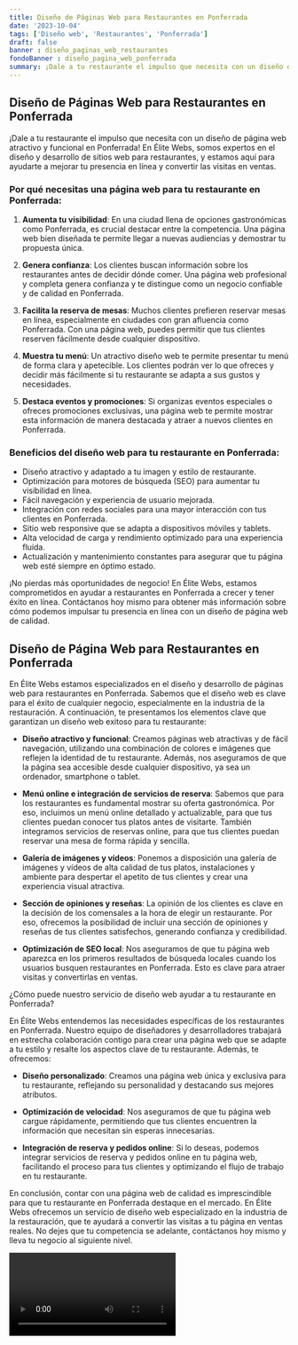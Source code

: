 ```yaml
---
title: Diseño de Páginas Web para Restaurantes en Ponferrada
date: '2023-10-04'
tags: ['Diseño web', 'Restaurantes', 'Ponferrada']
draft: false
banner : diseño_paginas_web_restaurantes
fondoBanner : diseño_pagina_web_ponferrada
summary: ¡Dale a tu restaurante el impulso que necesita con un diseño de página web atractivo y funcional en Ponferrada! En Élite Webs, somos expertos en el diseño y desarrollo de sitios web para restaurantes, y estamos aquí para ayudarte a mejorar tu presencia en línea y convertir las visitas en ventas.
---
```


## Diseño de Páginas Web para Restaurantes en Ponferrada

¡Dale a tu restaurante el impulso que necesita con un diseño de página web atractivo y funcional en Ponferrada! En Élite Webs, somos expertos en el diseño y desarrollo de sitios web para restaurantes, y estamos aquí para ayudarte a mejorar tu presencia en línea y convertir las visitas en ventas.

### Por qué necesitas una página web para tu restaurante en Ponferrada:

1. **Aumenta tu visibilidad**: En una ciudad llena de opciones gastronómicas como Ponferrada, es crucial destacar entre la competencia. Una página web bien diseñada te permite llegar a nuevas audiencias y demostrar tu propuesta única.

2. **Genera confianza**: Los clientes buscan información sobre los restaurantes antes de decidir dónde comer. Una página web profesional y completa genera confianza y te distingue como un negocio confiable y de calidad en Ponferrada.

3. **Facilita la reserva de mesas**: Muchos clientes prefieren reservar mesas en línea, especialmente en ciudades con gran afluencia como Ponferrada. Con una página web, puedes permitir que tus clientes reserven fácilmente desde cualquier dispositivo.

4. **Muestra tu menú**: Un atractivo diseño web te permite presentar tu menú de forma clara y apetecible. Los clientes podrán ver lo que ofreces y decidir más fácilmente si tu restaurante se adapta a sus gustos y necesidades.

5. **Destaca eventos y promociones**: Si organizas eventos especiales o ofreces promociones exclusivas, una página web te permite mostrar esta información de manera destacada y atraer a nuevos clientes en Ponferrada.

### Beneficios del diseño web para tu restaurante en Ponferrada:

- Diseño atractivo y adaptado a tu imagen y estilo de restaurante.
- Optimización para motores de búsqueda (SEO) para aumentar tu visibilidad en línea.
- Fácil navegación y experiencia de usuario mejorada.
- Integración con redes sociales para una mayor interacción con tus clientes en Ponferrada.
- Sitio web responsive que se adapta a dispositivos móviles y tablets.
- Alta velocidad de carga y rendimiento optimizado para una experiencia fluida.
- Actualización y mantenimiento constantes para asegurar que tu página web esté siempre en óptimo estado.

¡No pierdas más oportunidades de negocio! En Élite Webs, estamos comprometidos en ayudar a restaurantes en Ponferrada a crecer y tener éxito en línea. Contáctanos hoy mismo para obtener más información sobre cómo podemos impulsar tu presencia en línea con un diseño de página web de calidad.

<GifSeo />

<Cta />

## Diseño de Página Web para Restaurantes en Ponferrada

En Élite Webs estamos especializados en el diseño y desarrollo de páginas web para restaurantes en Ponferrada. Sabemos que el diseño web es clave para el éxito de cualquier negocio, especialmente en la industria de la restauración. A continuación, te presentamos los elementos clave que garantizan un diseño web exitoso para tu restaurante:

- **Diseño atractivo y funcional**: Creamos páginas web atractivas y de fácil navegación, utilizando una combinación de colores e imágenes que reflejen la identidad de tu restaurante. Además, nos aseguramos de que la página sea accesible desde cualquier dispositivo, ya sea un ordenador, smartphone o tablet.

- **Menú online e integración de servicios de reserva**: Sabemos que para los restaurantes es fundamental mostrar su oferta gastronómica. Por eso, incluimos un menú online detallado y actualizable, para que tus clientes puedan conocer tus platos antes de visitarte. También integramos servicios de reservas online, para que tus clientes puedan reservar una mesa de forma rápida y sencilla.

- **Galería de imágenes y vídeos**: Ponemos a disposición una galería de imágenes y vídeos de alta calidad de tus platos, instalaciones y ambiente para despertar el apetito de tus clientes y crear una experiencia visual atractiva.

- **Sección de opiniones y reseñas**: La opinión de los clientes es clave en la decisión de los comensales a la hora de elegir un restaurante. Por eso, ofrecemos la posibilidad de incluir una sección de opiniones y reseñas de tus clientes satisfechos, generando confianza y credibilidad.

- **Optimización de SEO local**: Nos aseguramos de que tu página web aparezca en los primeros resultados de búsqueda locales cuando los usuarios busquen restaurantes en Ponferrada. Esto es clave para atraer visitas y convertirlas en ventas.

¿Cómo puede nuestro servicio de diseño web ayudar a tu restaurante en Ponferrada?

En Élite Webs entendemos las necesidades específicas de los restaurantes en Ponferrada. Nuestro equipo de diseñadores y desarrolladores trabajará en estrecha colaboración contigo para crear una página web que se adapte a tu estilo y resalte los aspectos clave de tu restaurante. Además, te ofrecemos:

- **Diseño personalizado**: Creamos una página web única y exclusiva para tu restaurante, reflejando su personalidad y destacando sus mejores atributos.

- **Optimización de velocidad**: Nos aseguramos de que tu página web cargue rápidamente, permitiendo que tus clientes encuentren la información que necesitan sin esperas innecesarias.

- **Integración de reserva y pedidos online**: Si lo deseas, podemos integrar servicios de reserva y pedidos online en tu página web, facilitando el proceso para tus clientes y optimizando el flujo de trabajo en tu restaurante.

En conclusión, contar con una página web de calidad es imprescindible para que tu restaurante en Ponferrada destaque en el mercado. En Élite Webs ofrecemos un servicio de diseño web especializado en la industria de la restauración, que te ayudará a convertir las visitas a tu página en ventas reales. No dejes que tu competencia se adelante, contáctanos hoy mismo y lleva tu negocio al siguiente nivel.

<Video />

<CtaBot job='Restaurantes' city='Ponferrada'/>

<Gmaps query='Ponferrada+españa+maps' />